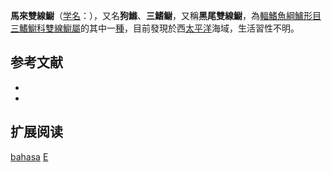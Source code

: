 {{Speciesbox
| name = 馬來雙線䲁
| status = NE
| status_system = IUCN3.1
| image = 
| genus = Enneapterygius
| species = bahasa
| authority = [[Fricke|Fricke]], 1997
| synonyms = 
}}

'''馬來雙線䲁'''（[[学名|学名]]：{{lang|la|'''''Enneapterygius bahasa'''''}}），又名'''狗鰷'''、'''三鰭鳚'''，又稱'''黑尾雙線䲁'''，為[[輻鰭魚綱|輻鰭魚綱]][[鱸形目|鱸形目]][[三鰭䲁科|三鰭䲁科]][[雙線䲁屬|雙線䲁屬]]的其中一[[種|種]]，目前發現於西[[太平洋|太平洋]]海域，生活習性不明。

== 参考文献 ==
*{{FishBase_species|genus=Enneapterygius|species=bahasa |year=2012|month=3}}
*{{TaiBNET| zh=馬來雙線鳚 | id=395361 | binomial=Enneapterygius bahasa | authority=Fricke 1997 | var= | accessdate=2013-01-24}}

== 扩展阅读 ==
{{refbegin}}
{{wikispecies-inline|Enneapterygius bahasa|馬來雙線䲁}}
{{refend}}
{{Taxonbar|from=Q1877466}}

[[Category:雙線䲁屬|bahasa]]
[[Category:1997年描述的鱼类|E]]


{{鱸形目小作品}}